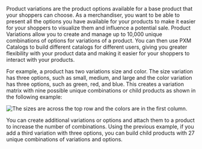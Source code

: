Product variations are the product options available for a base product that your shoppers can choose. As a merchandiser, you want to be able to present all the options you have available for your products to make it easier for your shoppers to visualize them and influence a potential sale. Product Variations allow you to create and manage up to 10,000 unique combinations of options for variations of a product. You can then use PXM Catalogs to build different catalogs for different users, giving you greater flexibility with your product data and making it easier for your shoppers to interact with your products.

For example, a product has two variations size and color. The size variation has three options, such as small, medium, and large and the color variation has three options, such as green, red, and blue. This creates a variation matrix with nine possible unique combinations or child products as shown in the following example:

![The sizes are across the top row and the colors are in the first column.](/assets/product-variations-1.png)

You can create additional variations or options and attach them to a product to increase the number of combinations. Using the previous example, if you add a third variation with three options, you can build child products with 27 unique combinations of variations and options.
